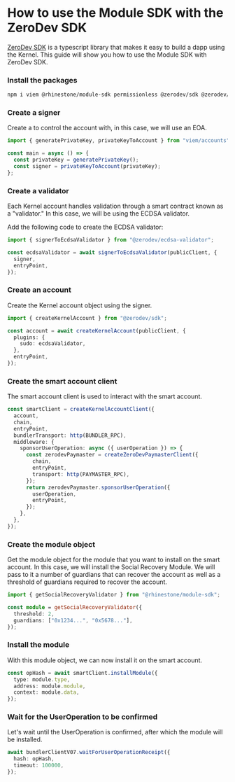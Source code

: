 
# How to use the Module SDK with the ZeroDev SDK

[ZeroDev SDK](https://docs.zerodev.app/sdk/intro) is a typescript library that makes it easy to build a dapp using the Kernel. This guide will show you how to use the Module SDK with ZeroDev SDK.

<Steps>

### Install the packages

```sh npm2yarn
npm i viem @rhinestone/module-sdk permissionless @zerodev/sdk @zerodev/ecdsa-validator
```

### Create a signer

Create a to control the account with, in this case, we will use an EOA.

```typescript copy
import { generatePrivateKey, privateKeyToAccount } from "viem/accounts";

const main = async () => {
  const privateKey = generatePrivateKey();
  const signer = privateKeyToAccount(privateKey);
};
```

### Create a validator

Each Kernel account handles validation through a smart contract known as a "validator." In this case, we will be using the ECDSA validator.

Add the following code to create the ECDSA validator:

```typescript copy
import { signerToEcdsaValidator } from "@zerodev/ecdsa-validator";

const ecdsaValidator = await signerToEcdsaValidator(publicClient, {
  signer,
  entryPoint,
});
```

### Create an account

Create the Kernel account object using the signer.

```typescript copy
import { createKernelAccount } from "@zerodev/sdk";

const account = await createKernelAccount(publicClient, {
  plugins: {
    sudo: ecdsaValidator,
  },
  entryPoint,
});
```

### Create the smart account client

The smart account client is used to interact with the smart account.

```typescript copy
const smartClient = createKernelAccountClient({
  account,
  chain,
  entryPoint,
  bundlerTransport: http(BUNDLER_RPC),
  middleware: {
    sponsorUserOperation: async ({ userOperation }) => {
      const zerodevPaymaster = createZeroDevPaymasterClient({
        chain,
        entryPoint,
        transport: http(PAYMASTER_RPC),
      });
      return zerodevPaymaster.sponsorUserOperation({
        userOperation,
        entryPoint,
      });
    },
  },
});
```

### Create the module object

Get the module object for the module that you want to install on the smart account. In this case, we will install the Social Recovery Module. We will pass to it a number of guardians that can recover the account as well as a threshold of guardians required to recover the account.

```typescript copy
import { getSocialRecoveryValidator } from "@rhinestone/module-sdk";

const module = getSocialRecoveryValidator({
  threshold: 2,
  guardians: ["0x1234...", "0x5678..."],
});
```

### Install the module

With this module object, we can now install it on the smart account.

```typescript copy
const opHash = await smartClient.installModule({
  type: module.type,
  address: module.module,
  context: module.data,
});
```

### Wait for the UserOperation to be confirmed

Let's wait until the UserOperation is confirmed, after which the module will be installed.

```typescript copy
await bundlerClientV07.waitForUserOperationReceipt({
  hash: opHash,
  timeout: 100000,
});
```

</Steps>
